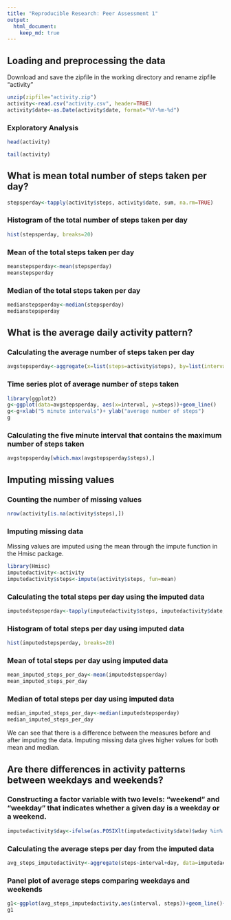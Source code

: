 ```yaml
---
title: "Reproducible Research: Peer Assessment 1"
output: 
  html_document:
    keep_md: true
---
```



## Loading and preprocessing the data
Download and save the zipfile in the working directory and rename zipfile "activity"
```r
unzip(zipfile="activity.zip")
activity<-read.csv("activity.csv", header=TRUE)
activity$date<-as.Date(activity$date, format="%Y-%m-%d")
```

### Exploratory Analysis
```r
head(activity)
```

```r
tail(activity)
```

## What is mean total number of steps taken per day?
```r
stepsperday<-tapply(activity$steps, activity$date, sum, na.rm=TRUE)
```

### Histogram of the total number of steps taken per day
```r
hist(stepsperday, breaks=20)
```

### Mean of the total steps taken per day
```r
meanstepsperday<-mean(stepsperday)
meanstepsperday
```

### Median of the total steps taken per day
```r
medianstepsperday<-median(stepsperday)
medianstepsperday
```

## What is the average daily activity pattern?
### Calculating the average number of steps taken per day
```r
avgstepsperday<-aggregate(x=list(steps=activity$steps), by=list(interval=activity$interval), FUN=mean, na.rm=TRUE)
```

### Time series plot of average number of steps taken
```r
library(ggplot2)
g<-ggplot(data=avgstepsperday, aes(x=interval, y=steps))+geom_line()
g<-g+xlab("5 minute intervals")+ ylab("average number of steps")
g
```

### Calculating the five minute interval that contains the maximum number of steps taken
```r
avgstepsperday[which.max(avgstepsperday$steps),]
```

## Imputing missing values
### Counting the number of missing values
```r
nrow(activity[is.na(activity$steps),])
```

### Imputing missing data
Missing values are imputed using the mean through the impute function in the Hmisc package.
```r
library(Hmisc)
imputedactivity<-activity
imputedactivity$steps<-impute(activity$steps, fun=mean)
```

### Calculating the total steps per day using the imputed data
```r
imputedstepsperday<-tapply(imputedactivity$steps, imputedactivity$date, sum)
```

### Histogram of total steps per day using imputed data
```r
hist(imputedstepsperday, breaks=20)
```

### Mean of total steps per day using imputed data
```r
mean_imputed_steps_per_day<-mean(imputedstepsperday)
mean_imputed_steps_per_day
```

### Median of total steps per day using imputed data
```r
median_imputed_steps_per_day<-median(imputedstepsperday)
median_imputed_steps_per_day
```
We can see that there is a difference between the measures before and after imputing the data. Imputing missing data gives higher values for both mean and median.

## Are there differences in activity patterns between weekdays and weekends?

### Constructing a factor variable with two levels: "weekend" and "weekday" that indicates whether a given day is a weekday or a weekend.
```r
imputedactivity$day<-ifelse(as.POSIXlt(imputedactivity$date)$wday %in% c(0,6), 'weekend','weekday')
```

### Calculating the average steps per day from the imputed data
```r
avg_steps_imputedactivity<-aggregate(steps~interval+day, data=imputedactivity, mean)
```

### Panel plot of average steps comparing weekdays and weekends
```r
g1<-ggplot(avg_steps_imputedactivity,aes(interval, steps))+geom_line()+facet_grid(day~.)+xlab("5 minute interval")+ylab("mean steps taken")
g1
```


